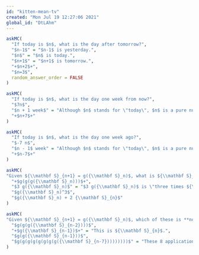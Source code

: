 ```yaml
---
id: "kitten-mean-tv"
created: "Mon Jul 19 12:27:06 2021"
global_id: "DtLAhm"
---
```



```r
askMC(
  "If today is $n$, what is the day after tomorrow?",
  "$n-1$" = "$n-1$ is yesterday.",
  "$n$" = "$n$ is today.",
  "$n+1$" = "$n+1$ is tomorrow.",
  "+$n+2$+",
  "$n=3$",
  random_answer_order = FALSE
)
```

```r
askMC(
  "If today is $n$, what is the day one week from now?",
  "$7n$",
  "$n + 1 week$" = "Although $n$ stands for \"today\", $n$ is a pure number.",
  "+$n+7$+"
)
```

```r
askMC(
  "If today is $n$, what is the day one week ago?",
  "$-7 n$",
  "$n - 1$ week" = "Although $n$ stands for \"today\", $n$ is a pure number.",
  "+$n-7$+"
)
```

```r
askMC(
"Given ${\\mathbf S}_{n+1} = g({\\mathbf S}_n)$, what is ${\\mathbf S}_{n+3}$ ?",
  "+$g(g(g({\\mathbf S}_n)))$+",
  "$3 g({\\mathbf S}_n)$" = "$3 g({\\mathbf S}_n)$ is \"three times ${\\mathbf S}_{n+1}$\", not ${\\mathbf S}_{n+3}$.",
  "$g({\\mathbf S}_n)^3$",
  "$g({\\mathbf S}_n) + 2 {\\mathbf S}_{n}$"
)
```

```r
askMC(
"Given ${\\mathbf S}_{n+1} = g({\\mathbf S}_n)$, which of these is **not** ${\\mathbf S}_{n+1}$ ?",
  "$g(g(g({\\mathbf S}_{n-2})))$",
  "+$g({\\mathbf S}_{n-1})$+" = "This is ${\\mathbf S}_{n}$.",
  "$g(g({\\mathbf S}_{n-1}))$",
  "$g(g(g(g(g(g(g(g({\\mathbf S}_{n-7}))))))))$" = "These 8 applications of $g()$ will take ${\\mathbf S}_{n-7}$ up to ${\\mathbf S}_{n+1}$"
)
```


